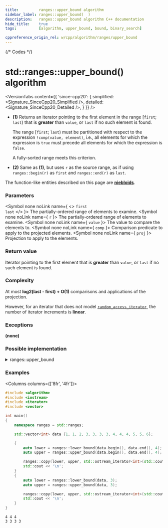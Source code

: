 ```yaml
---
title:         ranges::upper_bound algorithm
sidebar_label: ranges::upper_bound(  )
description:   ranges::upper_bound algorithm C++ documentation
hide_title:    true
tags:          [algorithm, upper_bound, bound, binary_search]

cppreference_origin_rel: w/cpp/algorithm/ranges/upper_bound
---
```



{/* Codes */}


# std::ranges::upper_bound() algorithm

<VersionTabs content={{
	'since-cpp20': {
		simplified:	<Signature_SinceCpp20_Simplified />,
		detailed:	<Signature_SinceCpp20_Detailed />,
	}
}} />

- **(1)** Returns an iterator pointing to the first element in the range [`first`; `last`) that is **greater** than `value`,
  or `last` if no such element is found.

  The range [`first`; `last`) must be partitioned with respect to the expression `!comp(value, element)`, i.e.,
  all elements for which the expression is `true` must precede all elements for which the expression is `false`.

  A fully-sorted range meets this criterion.

- **(2)** Same as **(1)**, but uses `r` as the source range, as if using `ranges::begin(r)` as `first` and `ranges::end(r)` as `last`.

The function-like entities described on this page are [**niebloids**](/docs/std/algo/niebloids).

### Parameters

<SymbolTable>

  <Symbol none noLink name={ <> <code>first</code> <br/> <code>last</code> </> }>
    The partially-ordered range of elements to examine.
  </Symbol>
  <Symbol none noLink name={ <code>r</code> }>
    The partially-ordered range of elements to examine.
  </Symbol>
  <Symbol none noLink name={ <code>value</code> }>
    The value to compare the elements to.
  </Symbol>
  <Symbol none noLink name={ <code>comp</code> }>
    Comparison predicate to apply to the projected elements.
  </Symbol>
  <Symbol none noLink name={ <code>proj</code> }>
    Projection to apply to the elements.
  </Symbol>

</SymbolTable>

### Return value

Iterator pointing to the first element that is **greater** than `value`, or `last` if no such element is found.

### Complexity

At most **log2(last - first) + O(1)** comparisons and applications of the projection.

However, for an iterator that does not model [`random_access_iterator`](#), the number of iterator increments is **linear**.

### Exceptions

**(none)**

### Possible implementation

<details>
<summary>ranges::upper_bound</summary>

```cpp
struct upper_bound_fn
{
    template<std::forward_iterator I, std::sentinel_for<I> S,
             class T, class Proj = std::identity,
             std::indirect_strict_weak_order<
                 const T*,
                 std::projected<I, Proj>> Comp = ranges::less>
    constexpr I operator()(I first, S last, const T& value,
                           Comp comp = {}, Proj proj = {}) const
    {
        I it;
        std::iter_difference_t<I> count, step;
        count = ranges::distance(first, last);

        while (count > 0)
        {
            it = first;
            step = count / 2;
            ranges::advance(it, step, last);
            if (!comp(value, std::invoke(proj, *it)))
            {
                first = ++it;
                count -= step + 1;
            }
            else
                count = step;
        }
        return first;
    }

    template<ranges::forward_range R, class T, class Proj = std::identity,
             std::indirect_strict_weak_order<
                 const T*,
                 std::projected<ranges::iterator_t<R>, Proj>> Comp = ranges::less>
    constexpr ranges::borrowed_iterator_t<R>
        operator()(R&& r, const T& value, Comp comp = {}, Proj proj = {}) const
    {
        return (*this)(ranges::begin(r), ranges::end(r), value,
                       std::ref(comp), std::ref(proj));
    }
};

inline constexpr upper_bound_fn upper_bound;
```

</details>

### Examples

<Columns columns={['8fr', '4fr']}>
<div>

```cpp title='Main.cpp' showLineNumbers
#include <algorithm>
#include <iostream>
#include <iterator>
#include <vector>

int main()
{
    namespace ranges = std::ranges;

    std::vector<int> data {1, 1, 2, 3, 3, 3, 3, 4, 4, 4, 5, 5, 6};

    {
        auto lower = ranges::lower_bound(data.begin(), data.end(), 4);
        auto upper = ranges::upper_bound(data.begin(), data.end(), 4);

        ranges::copy(lower, upper, std::ostream_iterator<int>(std::cout, " "));
        std::cout << '\n';
    }
    {
        auto lower = ranges::lower_bound(data, 3);
        auto upper = ranges::upper_bound(data, 3);

        ranges::copy(lower, upper, std::ostream_iterator<int>(std::cout, " "));
        std::cout << '\n';
    }
}
```

</div>
<div>

```plaintext title="Output"
4 4 4
3 3 3 3
```

</div>
</Columns>
